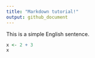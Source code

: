 ```yaml
---
title: "Markdown tutorial!"
output: github_document
---
```


This is a simple English sentence.

```r
x <- 2 + 3
x
```

